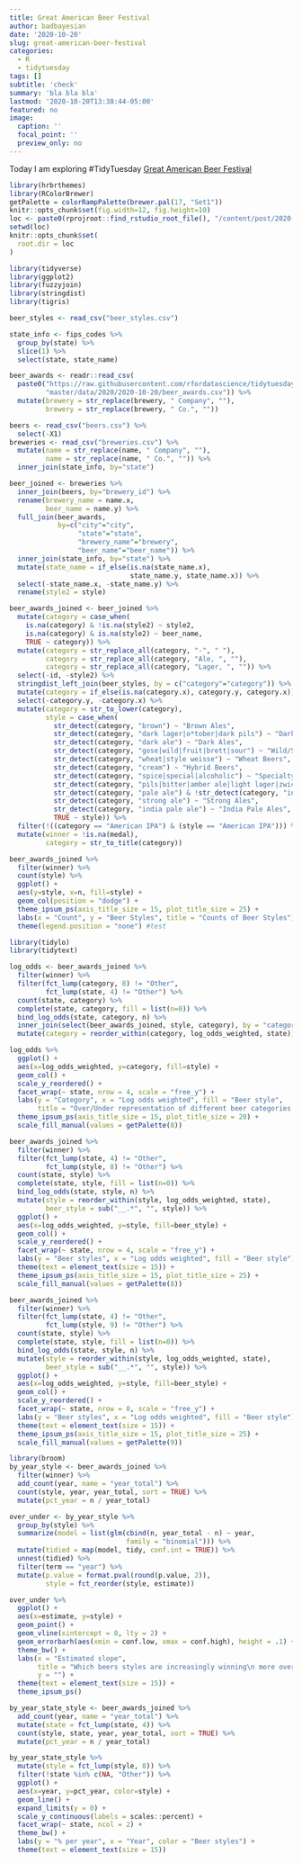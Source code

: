 ```yaml
---
title: Great American Beer Festival
author: badbayesian
date: '2020-10-20'
slug: great-american-beer-festival
categories:
  - R
  - tidytuesday
tags: []
subtitle: 'check'
summary: 'bla bla bla'
lastmod: '2020-10-20T13:38:44-05:00'
featured: no
image:
  caption: ''
  focal_point: ''
  preview_only: no
---
```


Today I am exploring #TidyTuesday [Great American Beer Festival](https://www.greatamericanbeerfestival.com/the-competition/winners/)


```r
library(hrbrthemes)
library(RColorBrewer)
getPalette = colorRampPalette(brewer.pal(17, "Set1"))
knitr::opts_chunk$set(fig.width=12, fig.height=10)
loc <- paste0(rprojroot::find_rstudio_root_file(), "/content/post/2020-10-20-great-american-beer-festival/")
setwd(loc)
knitr::opts_chunk$set(
  root.dir = loc
)

```


```r
library(tidyverse)
library(ggplot2)
library(fuzzyjoin)
library(stringdist)
library(tigris)

beer_styles <- read_csv("beer_styles.csv")

state_info <- fips_codes %>%
  group_by(state) %>%
  slice(1) %>%
  select(state, state_name)

beer_awards <- readr::read_csv(
  paste0("https://raw.githubusercontent.com/rfordatascience/tidytuesday/",
         "master/data/2020/2020-10-20/beer_awards.csv")) %>%
  mutate(brewery = str_replace(brewery, " Company", ""),
         brewery = str_replace(brewery, " Co.", ""))

beers <- read_csv("beers.csv") %>%
  select(-X1)
breweries <- read_csv("breweries.csv") %>% 
  mutate(name = str_replace(name, " Company", ""),
         name = str_replace(name, " Co.", "")) %>%
  inner_join(state_info, by="state")

beer_joined <- breweries %>%
  inner_join(beers, by="brewery_id") %>%
  rename(brewery_name = name.x,
         beer_name = name.y) %>%
  full_join(beer_awards,
            by=c("city"="city",
                 "state"="state",
                 "brewery_name"="brewery",
                 "beer_name"="beer_name")) %>%
  inner_join(state_info, by="state") %>%
  mutate(state_name = if_else(is.na(state_name.x),
                              state_name.y, state_name.x)) %>%
  select(-state_name.x, -state_name.y) %>%
  rename(style2 = style)

beer_awards_joined <- beer_joined %>%
  mutate(category = case_when(
    is.na(category) & !is.na(style2) ~ style2,
    is.na(category) & is.na(style2) ~ beer_name,
    TRUE ~ category)) %>%
  mutate(category = str_replace_all(category, "-", " "),
         category = str_replace_all(category, "Ale, ", ""),
         category = str_replace_all(category, "Lager, ", "")) %>%
  select(-id, -style2) %>%
  stringdist_left_join(beer_styles, by = c("category"="category")) %>%
  mutate(category = if_else(is.na(category.x), category.y, category.x)) %>%
  select(-category.y, -category.x) %>%
  mutate(category = str_to_lower(category),
         style = case_when(
           str_detect(category, "brown") ~ "Brown Ales",
           str_detect(category, "dark lager|o*tober|dark pils") ~ "Dark Lagers",
           str_detect(category, "dark ale") ~ "Dark Ales",
           str_detect(category, "gose|wild|fruit|brett|sour") ~ "Wild/Sour Beers",
           str_detect(category, "wheat|style weisse") ~ "Wheat Beers",
           str_detect(category, "cream") ~ "Hybrid Beers",
           str_detect(category, "spice|special|alcoholic") ~ "Specialty Beers",
           str_detect(category, "pils|bitter|amber ale|light lager|zwickelbier|helles") ~ "Pale Ales",
           str_detect(category, "pale ale") & !str_detect(category, "india") ~ "Pale Ales",
           str_detect(category, "strong ale") ~ "Strong Ales",
           str_detect(category, "india pale ale") ~ "India Pale Ales",
           TRUE ~ style)) %>%
  filter(!((category == "American IPA") & (style == "American IPA"))) %>%
  mutate(winner = !is.na(medal),
         category = str_to_title(category))
```

```r
beer_awards_joined %>%
  filter(winner) %>%
  count(style) %>%
  ggplot() +
  aes(y=style, x=n, fill=style) +
  geom_col(position = "dodge") +
  theme_ipsum_ps(axis_title_size = 15, plot_title_size = 25) +
  labs(x = "Count", y = "Beer Styles", title = "Counts of Beer Styles") +
  theme(legend.position = "none") #test
```

```r
library(tidylo)
library(tidytext)

log_odds <- beer_awards_joined %>%
  filter(winner) %>%
  filter(fct_lump(category, 8) != "Other",
         fct_lump(state, 4) != "Other") %>%
  count(state, category) %>%
  complete(state, category, fill = list(n=0)) %>%
  bind_log_odds(state, category, n) %>%
  inner_join(select(beer_awards_joined, style, category), by = "category") %>%
  mutate(category = reorder_within(category, log_odds_weighted, state))

log_odds %>%
  ggplot() +
  aes(x=log_odds_weighted, y=category, fill=style) +
  geom_col() +
  scale_y_reordered() +
  facet_wrap(~ state, nrow = 4, scale = "free_y") +
  labs(y = "Category", x = "Log odds weighted", fill = "Beer style",
       title = "Over/Under representation of different beer categories.") +
  theme_ipsum_ps(axis_title_size = 15, plot_title_size = 20) +
  scale_fill_manual(values = getPalette(8))
```


```r
beer_awards_joined %>%
  filter(winner) %>%
  filter(fct_lump(state, 4) != "Other",
         fct_lump(style, 8) != "Other") %>%
  count(state, style) %>%
  complete(state, style, fill = list(n=0)) %>%
  bind_log_odds(state, style, n) %>%
  mutate(style = reorder_within(style, log_odds_weighted, state),
         beer_style = sub("__.*", "", style)) %>%
  ggplot() +
  aes(x=log_odds_weighted, y=style, fill=beer_style) +
  geom_col() +
  scale_y_reordered() +
  facet_wrap(~ state, nrow = 4, scale = "free_y") +
  labs(y = "Beer styles", x = "Log odds weighted", fill = "Beer style") +
  theme(text = element_text(size = 15)) +
  theme_ipsum_ps(axis_title_size = 15, plot_title_size = 25) +
  scale_fill_manual(values = getPalette(8))
```

```r
beer_awards_joined %>%
  filter(winner) %>%
  filter(fct_lump(state, 4) != "Other",
         fct_lump(style, 9) != "Other") %>%
  count(state, style) %>%
  complete(state, style, fill = list(n=0)) %>%
  bind_log_odds(state, style, n) %>%
  mutate(style = reorder_within(style, log_odds_weighted, state),
         beer_style = sub("__.*", "", style)) %>%
  ggplot() +
  aes(x=log_odds_weighted, y=style, fill=beer_style) +
  geom_col() +
  scale_y_reordered() +
  facet_wrap(~ state, nrow = 8, scale = "free_y") +
  labs(y = "Beer styles", x = "Log odds weighted", fill = "Beer style") +
  theme(text = element_text(size = 15)) +
  theme_ipsum_ps(axis_title_size = 15, plot_title_size = 25) +
  scale_fill_manual(values = getPalette(9))
```

```r
library(broom)
by_year_style <- beer_awards_joined %>%
  filter(winner) %>%
  add_count(year, name = "year_total") %>%
  count(style, year, year_total, sort = TRUE) %>%
  mutate(pct_year = n / year_total)

over_under <- by_year_style %>%
  group_by(style) %>%
  summarize(model = list(glm(cbind(n, year_total - n) ~ year,
                             family = "binomial"))) %>%
  mutate(tidied = map(model, tidy, conf.int = TRUE)) %>%
  unnest(tidied) %>%
  filter(term == "year") %>%
  mutate(p.value = format.pval(round(p.value, 2)),
         style = fct_reorder(style, estimate))

over_under %>%
  ggplot() +
  aes(x=estimate, y=style) +
  geom_point() +
  geom_vline(xintercept = 0, lty = 2) +
  geom_errorbarh(aes(xmin = conf.low, xmax = conf.high), height = .1) +
  theme_bw() +
  labs(x = "Estimated slope",
       title = "Which beers styles are increasingly winning\n more over time throughout the US?",
       y = "") +
  theme(text = element_text(size = 15)) +
  theme_ipsum_ps()
```

```r
by_year_state_style <- beer_awards_joined %>%
  add_count(year, name = "year_total") %>%
  mutate(state = fct_lump(state, 4)) %>%
  count(style, state, year, year_total, sort = TRUE) %>%
  mutate(pct_year = n / year_total)

by_year_state_style %>%
  mutate(style = fct_lump(style, 8)) %>%
  filter(!state %in% c(NA, "Other")) %>%
  ggplot() +
  aes(x=year, y=pct_year, color=style) +
  geom_line() +
  expand_limits(y = 0) +
  scale_y_continuous(labels = scales::percent) +
  facet_wrap(~ state, ncol = 2) +
  theme_bw() +
  labs(y = "% per year", x = "Year", color = "Beer styles") +
  theme(text = element_text(size = 15)) 
```
